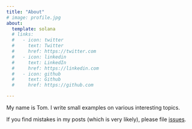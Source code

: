 ```yaml
---
title: "About"
# image: profile.jpg
about:
  template: solana
  # links:
  #   - icon: twitter
  #     text: Twitter
  #     href: https://twitter.com
  #   - icon: linkedin
  #     text: LinkedIn
  #     href: https://linkedin.com
  #   - icon: github
  #     text: Github
  #     href: https://github.com

---
```


My name is Tom. I write small examples on various interesting topics. 

If you find mistakes in my posts (which is very likely), please file [issues](https://github.com/tomondev/tomondev.github.io/issues).